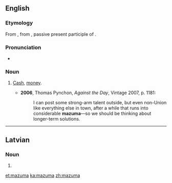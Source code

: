 {{also|mazumā}}
==English==

===Etymology===
From {{etyl|yi|en}} {{term|מזומן|sc=Hebr|tr=mezumen||cash|lang=yi}}, from {{etyl|he|en}} {{term|מזומן|מְזוּמָּן|prepared, ready; cash|lang=he|tr=m'zumán}}, passive present participle of {{term|זימן|זִימֵּן|to prepare, appoint|lang=he|tr=zimén}}.

===Pronunciation===
* {{IPA|/məˈzuːmə/}}

===Noun===
{{en-noun|-}}

# {{context|US|slang}} [[cash|Cash]], [[money]].
#* '''2006''', Thomas Pynchon, ''Against the Day'', Vintage 2007, p. 1181:
#*: I can post some strong-arm talent outside, but even non-Union like everything else in town, after a while that runs into considerable '''mazuma'''—so we should be thinking about longer-term solutions.

----

==Latvian==

===Noun===
{{head|lv|noun form|g=m}}

# {{lv-inflection of|mazums|gen|s}}

[[et:mazuma]]
[[ka:mazuma]]
[[zh:mazuma]]